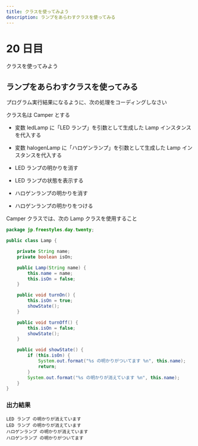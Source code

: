 ```yaml
---
title: クラスを使ってみよう
description: ランプをあらわすクラスを使ってみる
---
```


# 20 日目

クラスを使ってみよう

## ランプをあらわすクラスを使ってみる

プログラム実行結果になるように、次の処理をコーディングしなさい

クラス名は Camper とする

- 変数 ledLamp に「LED ランプ」を引数として生成した Lamp インスタンスを代入する
- 変数 halogenLamp に「ハロゲンランプ」を引数として生成した Lamp インスタンスを代入する

- LED ランプの明かりを消す
- LED ランプの状態を表示する

- ハロゲンランプの明かりを消す
- ハロゲンランプの明かりをつける

Camper クラスでは、次の Lamp クラスを使用すること

```java
package jp.freestyles.day.twenty;

public class Lamp {

    private String name;
    private boolean isOn;

    public Lamp(String name) {
        this.name = name;
        this.isOn = false;
    }

    public void turnOn() {
        this.isOn = true;
        showState();
    }

    public void turnOff() {
        this.isOn = false;
        showState();
    }

    public void showState() {
        if (this.isOn) {
            System.out.format("%s の明かりがついてます %n", this.name);
            return;
        }
        System.out.format("%s の明かりが消えています %n", this.name);
    }
}
```

### 出力結果

```
LED ランプ の明かりが消えています     
LED ランプ の明かりが消えています     
ハロゲンランプ の明かりが消えています 
ハロゲンランプ の明かりがついてます
```
